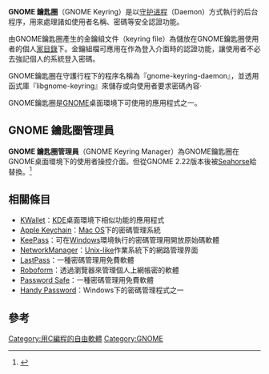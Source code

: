{{noteTA
|G1=IT
|1=zh-tw:守護行程; zh:守护进程; zh-hk:守護行程
|2=zh-tw:開放原始碼; zh:开放源代码; zh-hk:開放原碼
}}
{{Infobox software
| name                   = GNOME
| title                  = GNOME 鑰匙圈
| logo                   = Seahorse icon hicolor.svg
| screenshot             = Screenshot-GNOME Keyring.png
| screenshot size        = 250px
| caption                = GNOME 鑰匙圈管理員 2.12.1介面
| developer              = GNOME 開發者          
| programming language   = C
| operating system       = [[跨平台|跨平台]]
| language               = 
| genre                  = [[密碼管理|密碼管理]]
| license                = [[GPL|GPL]]
| website                = {{Official website}}
}}
'''GNOME 鑰匙圈'''（GNOME Keyring）是以[[守护进程|守护进程]]（Daemon）方式執行的后台程序，用來處理諸如使用者名稱、密碼等安全認證功能。

由GNOME鑰匙圈產生的金鑰組文件（keyring file）為儲放在GNOME鑰匙圈使用者的個人[[家目錄|家目錄]]下。金鑰組檔可應用在作為登入介面時的認證功能，讓使用者不必去強記個人的系統登入密碼。

GNOME鑰匙圈在守護行程下的程序名稱為『gnome-keyring-daemon』，並透用函式庫『libgnome-keyring』來儲存或向使用者要求密碼內容‧

GNOME鑰匙圈是[[GNOME|GNOME]]桌面環境下可使用的應用程式之一。

== GNOME 鑰匙圈管理員 ==
'''GNOME 鑰匙圈管理員'''（GNOME Keyring Manager）為GNOME鑰匙圈在GNOME桌面環境下的使用者操控介面。但從GNOME 2.22版本後被[[Seahorse_（軟體）|Seahorse]]給替換。<ref>{{Cite web |url=http://library.gnome.org/misc/release-notes/2.22/ |title=GNOME 2.22 Release Notes |accessdate=2011-04-14 |archive-date=2008-06-01 |archive-url=https://web.archive.org/web/20080601075811/http://library.gnome.org/misc/release-notes/2.22/ |dead-url=no }}</ref>

== 相關條目 ==
{{Portal|Free software}}

*[[KWallet|KWallet]]：[[KDE|KDE]]桌面環境下相似功能的應用程式
*[[Apple_Keychain|Apple Keychain]]：[[Mac_OS|Mac OS]]下的密碼管理系統
*[[KeePass|KeePass]]：可在[[Windows|Windows]]環境執行的密碼管理用開放原始碼軟體
*[[NetworkManager|NetworkManager]]：[[類Unix系統|Unix-like]]作業系統下的網路管理界面
*[[LastPass|LastPass]]：一種密碼管理用免費軟體
*[[Roboform|Roboform]]：透過瀏覽器來管理個人上網帳密的軟體
*[[Password_Safe|Password Safe]]：一種密碼管理用免費軟體
*[[Handy_Password|Handy Password]]：Windows下的密碼管理程式之一

==參考==
<references/>

{{GNOME|state=collapsed}}
{{GTK|state=collapsed}}
[[Category:用C編程的自由軟體|Category:用C編程的自由軟體]]
[[Category:GNOME|Category:GNOME]]